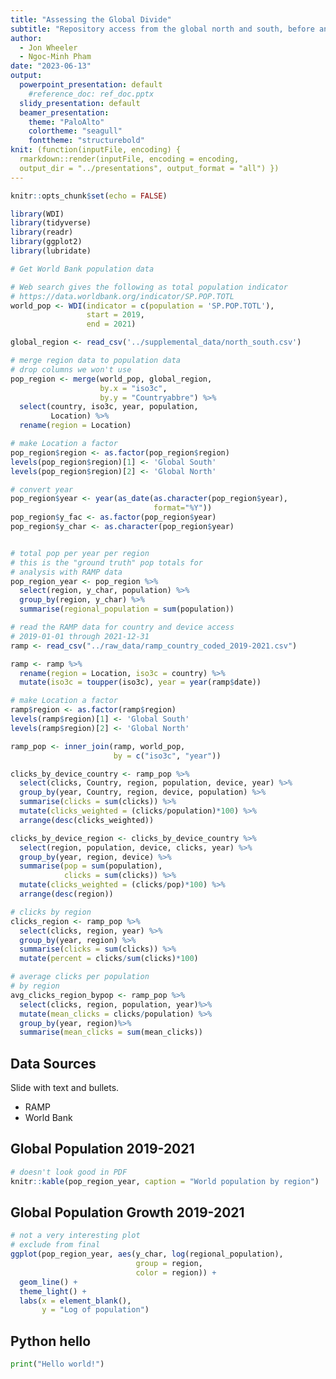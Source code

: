 ```yaml
---
title: "Assessing the Global Divide"
subtitle: "Repository access from the global north and south, before and after COVID"
author: 
  - Jon Wheeler
  - Ngoc-Minh Pham
date: "2023-06-13"
output:
  powerpoint_presentation: default
    #reference_doc: ref_doc.pptx
  slidy_presentation: default
  beamer_presentation:
    theme: "PaloAlto"
    colortheme: "seagull"
    fonttheme: "structurebold"
knit: (function(inputFile, encoding) {
  rmarkdown::render(inputFile, encoding = encoding,
  output_dir = "../presentations", output_format = "all") })
---
```


```r
knitr::opts_chunk$set(echo = FALSE)
```

```r
library(WDI)
library(tidyverse)
library(readr)
library(ggplot2)
library(lubridate)
```

```r
# Get World Bank population data

# Web search gives the following as total population indicator
# https://data.worldbank.org/indicator/SP.POP.TOTL
world_pop <- WDI(indicator = c(population = 'SP.POP.TOTL'),
                 start = 2019,
                 end = 2021)
```

```r
global_region <- read_csv('../supplemental_data/north_south.csv')

# merge region data to population data
# drop columns we won't use
pop_region <- merge(world_pop, global_region, 
                    by.x = "iso3c",
                    by.y = "Countryabbre") %>% 
  select(country, iso3c, year, population,
         Location) %>% 
  rename(region = Location)

# make Location a factor
pop_region$region <- as.factor(pop_region$region)
levels(pop_region$region)[1] <- 'Global South'
levels(pop_region$region)[2] <- 'Global North'

# convert year
pop_region$year <- year(as_date(as.character(pop_region$year),
                                format="%Y"))
pop_region$y_fac <- as.factor(pop_region$year)
pop_region$y_char <- as.character(pop_region$year)


# total pop per year per region
# this is the "ground truth" pop totals for 
# analysis with RAMP data
pop_region_year <- pop_region %>% 
  select(region, y_char, population) %>% 
  group_by(region, y_char) %>% 
  summarise(regional_population = sum(population))
```

```r
# read the RAMP data for country and device access
# 2019-01-01 through 2021-12-31
ramp <- read_csv("../raw_data/ramp_country_coded_2019-2021.csv")
```

```r
ramp <- ramp %>% 
  rename(region = Location, iso3c = country) %>% 
  mutate(iso3c = toupper(iso3c), year = year(ramp$date))

# make Location a factor
ramp$region <- as.factor(ramp$region)
levels(ramp$region)[1] <- 'Global South'
levels(ramp$region)[2] <- 'Global North'
```

```r
ramp_pop <- inner_join(ramp, world_pop,
                       by = c("iso3c", "year"))
```

```r
clicks_by_device_country <- ramp_pop %>% 
  select(clicks, Country, region, population, device, year) %>% 
  group_by(year, Country, region, device, population) %>% 
  summarise(clicks = sum(clicks)) %>% 
  mutate(clicks_weighted = (clicks/population)*100) %>% 
  arrange(desc(clicks_weighted))
```

```r
clicks_by_device_region <- clicks_by_device_country %>% 
  select(region, population, device, clicks, year) %>% 
  group_by(year, region, device) %>% 
  summarise(pop = sum(population),
            clicks = sum(clicks)) %>% 
  mutate(clicks_weighted = (clicks/pop)*100) %>% 
  arrange(desc(region))
```

```r
# clicks by region
clicks_region <- ramp_pop %>% 
  select(clicks, region, year) %>% 
  group_by(year, region) %>% 
  summarise(clicks = sum(clicks)) %>% 
  mutate(percent = clicks/sum(clicks)*100)

# average clicks per population
# by region
avg_clicks_region_bypop <- ramp_pop %>%
  select(clicks, region, population, year)%>%
  mutate(mean_clicks = clicks/population) %>% 
  group_by(year, region)%>%
  summarise(mean_clicks = sum(mean_clicks))
```

## Data Sources

Slide with text and bullets.

- RAMP
- World Bank

## Global Population 2019-2021

```r
# doesn't look good in PDF
knitr::kable(pop_region_year, caption = "World population by region")
```

## Global Population Growth 2019-2021

```r
# not a very interesting plot
# exclude from final
ggplot(pop_region_year, aes(y_char, log(regional_population),
                            group = region,
                            color = region)) +
  geom_line() +
  theme_light() +
  labs(x = element_blank(),
       y = "Log of population")
```

## Python hello

```python

print("Hello world!")
```
